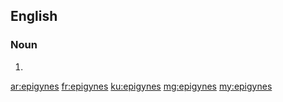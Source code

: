 ==English==

===Noun===
{{head|en|plural}}

# {{plural of|epigyne|lang=en}}

[[ar:epigynes]]
[[fr:epigynes]]
[[ku:epigynes]]
[[mg:epigynes]]
[[my:epigynes]]